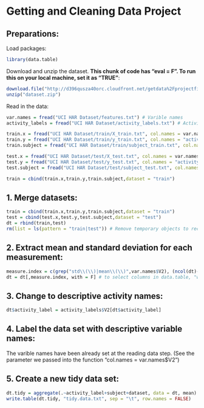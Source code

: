 Getting and Cleaning Data Project
=================================
Preparations:
------------------
Load packages:
```r
library(data.table)
```

Download and unzip the dataset. **This chunk of code has "eval = F". To run this on your local machine, set it as "TRUE"**:
```r
download.file("http://d396qusza40orc.cloudfront.net/getdata%2Fprojectfiles%2FUCI%20HAR%20Dataset.zip", "dataset.zip")
unzip("dataset.zip")
```

Read in the data:
```r
var.names = fread("UCI HAR Dataset/features.txt") # Varible names
activity_labels = fread("UCI HAR Dataset/activity_labels.txt") # Activity names

train.x = fread("UCI HAR Dataset/train/X_train.txt", col.names = var.names$V2)
train.y = fread("UCI HAR Dataset/train/y_train.txt", col.names = "activity_label")
train.subject = fread("UCI HAR Dataset/train/subject_train.txt", col.names = "subject")

test.x = fread("UCI HAR Dataset/test/X_test.txt", col.names = var.names$V2)
test.y = fread("UCI HAR Dataset/test/y_test.txt", col.names = "activity_label")
test.subject = fread("UCI HAR Dataset/test/subject_test.txt", col.names = "subject")

train = cbind(train.x,train.y,train.subject,dataset = "train")
```

1. Merge datasets:
---------------
```r
train = cbind(train.x,train.y,train.subject,dataset = "train")
test = cbind(test.x,test.y,test.subject,dataset = "test")
dt = rbind(train,test)
rm(list = ls(pattern = "train|test")) # Remove temporary objects to recycle some memory
```

2. Extract mean and standard deviation for each measurement:
-------------------
```r
measure.index = c(grep("std\\(\\)|mean\\(\\)",var.names$V2), (ncol(dt)-2):ncol(dt)) # The index of extracted value and also the augmented varibles.
dt = dt[,measure.index, with = F] # to select columns in data.table, "with = FALSE" is needed.
```

3. Change to descriptive activity names:
----------------
```r
dt$activity_label = activity_labels$V2[dt$activity_label]
```

4. Label the data set with descriptive variable names:
----------------
The varible names have been already set at the reading data step. (See the parameter we passed into the function "col.names = var.names$V2")

5. Create a new tidy data set:
---------------
```r
dt.tidy = aggregate(.~activity_label+subject+dataset, data = dt, mean)
write.table(dt.tidy, "tidy.data.txt", sep = "\t", row.names = FALSE)
```


